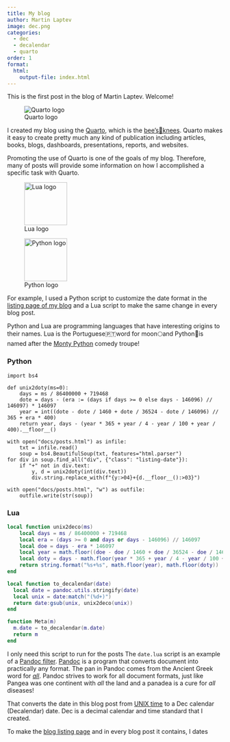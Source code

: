 ```yaml
---
title: My blog
author: Martin Laptev
image: dec.png
categories: 
  - dec
  - decalendar
  - quarto
order: 1
format: 
  html: 
    output-file: index.html
---
```


This is the first post in the blog of Martin Laptev. Welcome!

::: column-margin
![Quarto logo](quarto.png)
:::

I created my blog using the [Quarto](https://quarto.org/#:~:text=An%20open%2Dsource%20scientific%20and%20technical%20publishing%20system), which is the [bee's🐝knees](https://en.wiktionary.org/wiki/the_bee%27s_knees#:~:text=Something%20or%20someone%20excellent%2C%20surpassingly%20wonderful%2C%20or%20cool). Quarto makes it easy to create pretty much any kind of publication including articles, books, blogs, dashboards, presentations, reports, and websites.

Promoting the use of Quarto is one of the goals of my blog. Therefore, many of posts will provide some information on how I accomplished a specific task with Quarto.

::: column-margin
![Lua logo](lua.png){width=100}
:::

::: column-margin
![Python logo](python.png){width=100}
:::

For example, I used a Python script to customize the date format in the [listing page of my blog](https://maptv.github.io/posts) and a Lua script to make the same change in every blog post.

Python and Lua are programming languages that have interesting origins to their names. Lua is the Portuguese🇵🇹word for moon🌕and Python🐍is named after the [Monty Python](https://en.wikipedia.org/wiki/Monty_Python#:~:text=Monty%20Python%20(also%20collectively%20known%20as%20the%20Pythons)%5B2%5D%5B3%5D%20were%20a%20British%20comedy%20troupe%20formed%20in%201969) comedy troupe!

::: {.panel-tabset}

### Python
```.python
import bs4

def unix2doty(ms=0):
    days = ms / 86400000 + 719468
    dote = days - (era := (days if days >= 0 else days - 146096) // 146097) * 146097
    year = int((dote - dote / 1460 + dote / 36524 - dote / 146096) // 365 + era * 400)
    return year, days - (year * 365 + year / 4 - year / 100 + year / 400).__floor__()

with open("docs/posts.html") as infile:
    txt = infile.read()
    soup = bs4.BeautifulSoup(txt, features="html.parser")
for div in soup.find_all("div", {"class": "listing-date"}):
    if "+" not in div.text:
        y, d = unix2doty(int(div.text))
        div.string.replace_with(f"{y:>04}+{d.__floor__():>03}")

with open("docs/posts.html", "w") as outfile:
    outfile.write(str(soup))
```

### Lua
```.lua
local function unix2deco(ms)
    local days = ms / 86400000 + 719468
    local era = (days >= 0 and days or days - 146096) // 146097
    local doe = days - era * 146097
    local year = math.floor((doe - doe / 1460 + doe / 36524 - doe / 146096) / 365) + era * 400
    local doty = days - math.floor(year * 365 + year / 4 - year / 100 + year / 400)
    return string.format("%s+%s", math.floor(year), math.floor(doty))
end

local function to_decalendar(date)
  local date = pandoc.utils.stringify(date)
  local unix = date:match("(%d+)")
  return date:gsub(unix, unix2deco(unix))
end

function Meta(m)
  m.date = to_decalendar(m.date)
  return m
end
```

:::

I only need this script to run for the posts
The `date.lua` script is an example of a [Pandoc filter](https://quarto.org/docs/extensions/filters.html). [Pandoc](https://pandoc.org/) is a program that converts document into practically any format. The pan in Pandoc comes from the Ancient Greek word for [*all*](https://en.wiktionary.org/wiki/pan-#:~:text=pan%2D-,all,-Usage%20notes%5B). Pandoc strives to work for all document formats, just like Pangea was one continent with *all* the land and a panadea is a cure for *all* diseases!

That converts the date in this blog post from [UNIX time](https://en.wikipedia.org/wiki/Unix_time#:~:text=Unix%20time%5Ba%5D%20is%20a%20date%20and%20time%20representation%20widely%20used%20in%20computing.) to a Dec calendar (Decalendar) date. Dec is a decimal calendar and time standard that I created.

To make the [blog listing page](https://maptv.github.io/blog) and in every blog post it contains, I dates

```{=html}
<style>
.figure-caption{
   text-align: center;
}
</style>
```